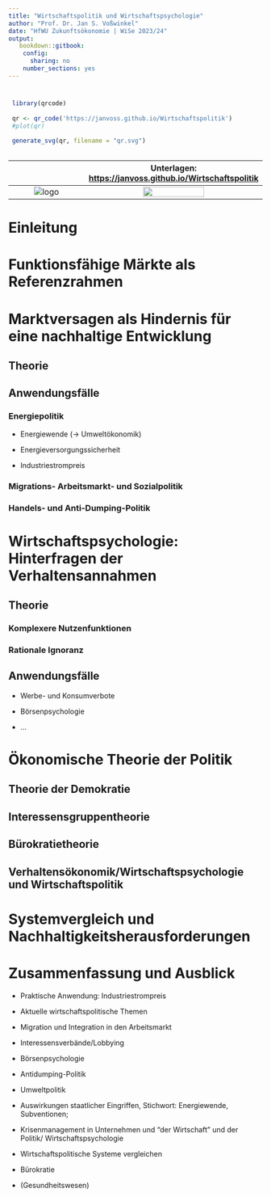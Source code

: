 ```yaml
---
title: "Wirtschaftspolitik und Wirtschaftspsychologie" 
author: "Prof. Dr. Jan S. Voßwinkel" 
date: "HfWU Zukunftsökonomie | WiSe 2023/24" 
output: 
   bookdown::gitbook: 
    config: 
      sharing: no 
    number_sections: yes
---
```




#  {-} 

  
```r
 library(qrcode) 
  
 qr <- qr_code('https://janvoss.github.io/Wirtschaftspolitik') 
 #plot(qr) 
  
 generate_svg(qr, filename = "qr.svg") 
  
``` 
  
  
  
  ${}$             |  Unterlagen: [https://janvoss.github.io/Wirtschaftspolitik](https://janvoss.github.io/Wirtschaftspolitik) 
 :-------------------------:|:-------------------------: 
 ![logo](logo.png)  |  ![](qr.svg){width=60% }

# Einleitung

# Funktionsfähige Märkte als Referenzrahmen

# Marktversagen als Hindernis für eine nachhaltige Entwicklung

## Theorie

## Anwendungsfälle

### Energiepolitik

- Energiewende ($\rightarrow$ Umweltökonomik)

- Energieversorgungssicherheit

- Industriestrompreis

### Migrations- Arbeitsmarkt- und Sozialpolitik

### Handels- und Anti-Dumping-Politik

# Wirtschaftspsychologie: Hinterfragen der Verhaltensannahmen

## Theorie

### Komplexere Nutzenfunktionen

### Rationale Ignoranz

## Anwendungsfälle

- Werbe- und Konsumverbote

- Börsenpsychologie
- ...

# Ökonomische Theorie der Politik

## Theorie der Demokratie

## Interessensgruppentheorie

## Bürokratietheorie

## Verhaltensökonomik/Wirtschaftspsychologie und Wirtschaftspolitik

# Systemvergleich und Nachhaltigkeitsherausforderungen

# Zusammenfassung und Ausblick


- Praktische Anwendung: Industriestrompreis

- Aktuelle wirtschaftspolitische Themen

- Migration und Integration in den Arbeitsmarkt

- Interessensverbände/Lobbying

- Börsenpsychologie

- Antidumping-Politik

- Umweltpolitik

- Auswirkungen staatlicher Eingriffen, Stichwort: Energiewende, Subventionen;

- Krisenmanagement in Unternehmen und "der Wirtschaft" und der Politik/ Wirtschaftspsychologie

- Wirtschaftspolitische Systeme vergleichen

- Bürokratie

- (Gesundheitswesen)